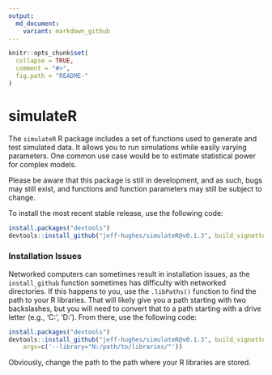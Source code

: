 ```yaml
---
output:
  md_document:
    variant: markdown_github
---
```


<!-- README.md is generated from README.Rmd. Please edit that file -->

```r
knitr::opts_chunk$set(
  collapse = TRUE,
  comment = "#>",
  fig.path = "README-"
)
```
# simulateR

The `simulateR` R package includes a set of functions used to generate and test
simulated data. It allows you to run simulations while easily varying parameters.
One common use case would be to estimate statistical power for complex models.

Please be aware that this package is still in development, and as such, bugs may
still exist, and functions and function parameters may still be subject to
change.

To install the most recent stable release, use the following code:
```R
install.packages("devtools")
devtools::install_github("jeff-hughes/simulateR@v0.1.3", build_vignettes=TRUE)
```

### Installation Issues

Networked computers can sometimes result in installation issues, as the
`install_github` function sometimes has difficulty with networked directories.
If this happens to you, use the `.libPaths()` function to find the path to your
R libraries. That will likely give you a path starting with two backslashes, but
you will need to convert that to a path starting with a drive letter (e.g.,
'C:', 'D:'). From there, use the following code:

```R
install.packages("devtools")
devtools::install_github("jeff-hughes/simulateR@v0.1.3", build_vignettes=TRUE,
    args=c('--library="N:/path/to/libraries/"'))
```

Obviously, change the path to the path where your R libraries are stored.
